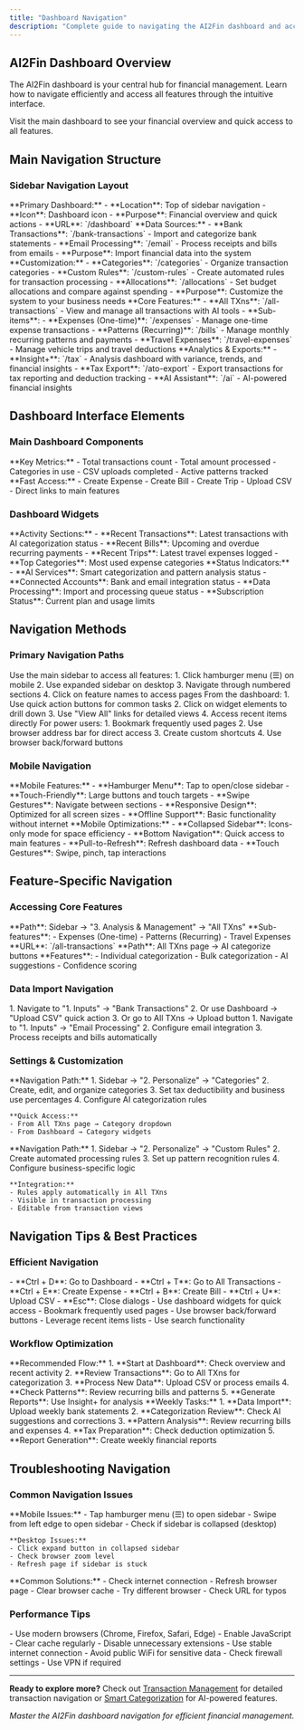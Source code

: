 ```yaml
---
title: "Dashboard Navigation"
description: "Complete guide to navigating the AI2Fin dashboard and accessing all features"
---
```


## AI2Fin Dashboard Overview

The AI2Fin dashboard is your central hub for financial management. Learn how to navigate efficiently and access all features through the intuitive interface.

<Card title="Access Dashboard" icon="dashboard" href="https://app.ai2fin.com/dashboard" horizontal>
Visit the main dashboard to see your financial overview and quick access to all features.
</Card>

## Main Navigation Structure

### Sidebar Navigation Layout

<AccordionGroup>
  <Accordion title="Dashboard (Top Level)">
    **Primary Dashboard:**
    - **Location**: Top of sidebar navigation
    - **Icon**: Dashboard icon
    - **Purpose**: Financial overview and quick actions
    - **URL**: `/dashboard`
  </Accordion>
  
  <Accordion title="1. Inputs Section">
    **Data Sources:**
    - **Bank Transactions**: `/bank-transactions` - Import and categorize bank statements
    - **Email Processing**: `/email` - Process receipts and bills from emails
    - **Purpose**: Import financial data into the system
  </Accordion>
  
  <Accordion title="2. Personalize Section">
    **Customization:**
    - **Categories**: `/categories` - Organize transaction categories
    - **Custom Rules**: `/custom-rules` - Create automated rules for transaction processing
    - **Allocations**: `/allocations` - Set budget allocations and compare against spending
    - **Purpose**: Customize the system to your business needs
  </Accordion>
  
  <Accordion title="3. Analysis & Management Section">
    **Core Features:**
    - **All TXns**: `/all-transactions` - View and manage all transactions with AI tools
    - **Sub-items**:
      - **Expenses (One-time)**: `/expenses` - Manage one-time expense transactions
      - **Patterns (Recurring)**: `/bills` - Manage monthly recurring patterns and payments
      - **Travel Expenses**: `/travel-expenses` - Manage vehicle trips and travel deductions
  </Accordion>
  
  <Accordion title="4. Reports and Trends Section">
    **Analytics & Exports:**
    - **Insight+**: `/tax` - Analysis dashboard with variance, trends, and financial insights
    - **Tax Export**: `/ato-export` - Export transactions for tax reporting and deduction tracking
    - **AI Assistant**: `/ai` - AI-powered financial insights
  </Accordion>
</AccordionGroup>

## Dashboard Interface Elements

### Main Dashboard Components

<Columns cols={2}>
  <Card title="Financial Overview Cards" icon="chart-pie">
    **Key Metrics:**
    - Total transactions count
    - Total amount processed
    - Categories in use
    - CSV uploads completed
    - Active patterns tracked
  </Card>
  
  <Card title="Quick Action Buttons" icon="bolt">
    **Fast Access:**
    - Create Expense
    - Create Bill
    - Create Trip
    - Upload CSV
    - Direct links to main features
  </Card>
</Columns>

### Dashboard Widgets

<AccordionGroup>
  <Accordion title="Recent Activity Widgets">
    **Activity Sections:**
    - **Recent Transactions**: Latest transactions with AI categorization status
    - **Recent Bills**: Upcoming and overdue recurring payments
    - **Recent Trips**: Latest travel expenses logged
    - **Top Categories**: Most used expense categories
  </Accordion>
  
  <Accordion title="System Status Widgets">
    **Status Indicators:**
    - **AI Services**: Smart categorization and pattern analysis status
    - **Connected Accounts**: Bank and email integration status
    - **Data Processing**: Import and processing queue status
    - **Subscription Status**: Current plan and usage limits
  </Accordion>
</AccordionGroup>

## Navigation Methods

### Primary Navigation Paths

<Steps>
  <Step title="Sidebar Navigation">
    Use the main sidebar to access all features:
    1. Click hamburger menu (☰) on mobile
    2. Use expanded sidebar on desktop
    3. Navigate through numbered sections
    4. Click on feature names to access pages
  </Step>
  
  <Step title="Dashboard Quick Access">
    From the dashboard:
    1. Use quick action buttons for common tasks
    2. Click on widget elements to drill down
    3. Use "View All" links for detailed views
    4. Access recent items directly
  </Step>
  
  <Step title="Direct URL Navigation">
    For power users:
    1. Bookmark frequently used pages
    2. Use browser address bar for direct access
    3. Create custom shortcuts
    4. Use browser back/forward buttons
  </Step>
</Steps>

### Mobile Navigation

<AccordionGroup>
  <Accordion title="Mobile Interface">
    **Mobile Features:**
    - **Hamburger Menu**: Tap to open/close sidebar
    - **Touch-Friendly**: Large buttons and touch targets
    - **Swipe Gestures**: Navigate between sections
    - **Responsive Design**: Optimized for all screen sizes
    - **Offline Support**: Basic functionality without internet
  </Accordion>
  
  <Accordion title="Mobile-Specific Elements">
    **Mobile Optimizations:**
    - **Collapsed Sidebar**: Icons-only mode for space efficiency
    - **Bottom Navigation**: Quick access to main features
    - **Pull-to-Refresh**: Refresh dashboard data
    - **Touch Gestures**: Swipe, pinch, tap interactions
  </Accordion>
</AccordionGroup>

## Feature-Specific Navigation

### Accessing Core Features

<Columns cols={2}>
  <Card title="Transaction Management" icon="list-check">
    **Path**: Sidebar → "3. Analysis & Management" → "All TXns"
    **Sub-features**:
    - Expenses (One-time)
    - Patterns (Recurring) 
    - Travel Expenses
    **URL**: `/all-transactions`
  </Card>
  
  <Card title="Smart Categorization" icon="brain">
    **Path**: All TXns page → AI categorize buttons
    **Features**:
    - Individual categorization
    - Bulk categorization
    - AI suggestions
    - Confidence scoring
  </Card>
</Columns>

### Data Import Navigation

<Steps>
  <Step title="CSV Import">
    1. Navigate to "1. Inputs" → "Bank Transactions"
    2. Or use Dashboard → "Upload CSV" quick action
    3. Or go to All TXns → Upload button
  </Step>
  
  <Step title="Email Processing">
    1. Navigate to "1. Inputs" → "Email Processing"
    2. Configure email integration
    3. Process receipts and bills automatically
  </Step>
</Steps>

### Settings & Customization

<AccordionGroup>
  <Accordion title="Category Management">
    **Navigation Path:**
    1. Sidebar → "2. Personalize" → "Categories"
    2. Create, edit, and organize categories
    3. Set tax deductibility and business use percentages
    4. Configure AI categorization rules
    
    **Quick Access:**
    - From All TXns page → Category dropdown
    - From Dashboard → Category widgets
  </Accordion>
  
  <Accordion title="Custom Rules Setup">
    **Navigation Path:**
    1. Sidebar → "2. Personalize" → "Custom Rules"
    2. Create automated processing rules
    3. Set up pattern recognition rules
    4. Configure business-specific logic
    
    **Integration:**
    - Rules apply automatically in All TXns
    - Visible in transaction processing
    - Editable from transaction views
  </Accordion>
</AccordionGroup>

## Navigation Tips & Best Practices

### Efficient Navigation

<CardGroup cols={2}>
  <Card title="Keyboard Shortcuts" icon="keyboard">
    - **Ctrl + D**: Go to Dashboard
    - **Ctrl + T**: Go to All Transactions
    - **Ctrl + E**: Create Expense
    - **Ctrl + B**: Create Bill
    - **Ctrl + U**: Upload CSV
    - **Esc**: Close dialogs
  </Card>
  
  <Card title="Quick Access Tips" icon="lightbulb">
    - Use dashboard widgets for quick access
    - Bookmark frequently used pages
    - Use browser back/forward buttons
    - Leverage recent items lists
    - Use search functionality
  </Card>
</CardGroup>

### Workflow Optimization

<AccordionGroup>
  <Accordion title="Daily Workflow">
    **Recommended Flow:**
    1. **Start at Dashboard**: Check overview and recent activity
    2. **Review Transactions**: Go to All TXns for categorization
    3. **Process New Data**: Upload CSV or process emails
    4. **Check Patterns**: Review recurring bills and patterns
    5. **Generate Reports**: Use Insight+ for analysis
  </Accordion>
  
  <Accordion title="Weekly Workflow">
    **Weekly Tasks:**
    1. **Data Import**: Upload weekly bank statements
    2. **Categorization Review**: Check AI suggestions and corrections
    3. **Pattern Analysis**: Review recurring bills and expenses
    4. **Tax Preparation**: Check deduction optimization
    5. **Report Generation**: Create weekly financial reports
  </Accordion>
</AccordionGroup>

## Troubleshooting Navigation

### Common Navigation Issues

<AccordionGroup>
  <Accordion title="Sidebar Not Visible">
    **Mobile Issues:**
    - Tap hamburger menu (☰) to open sidebar
    - Swipe from left edge to open sidebar
    - Check if sidebar is collapsed (desktop)
    
    **Desktop Issues:**
    - Click expand button in collapsed sidebar
    - Check browser zoom level
    - Refresh page if sidebar is stuck
  </Accordion>
  
  <Accordion title="Page Not Loading">
    **Common Solutions:**
    - Check internet connection
    - Refresh browser page
    - Clear browser cache
    - Try different browser
    - Check URL for typos
  </Accordion>
</AccordionGroup>

### Performance Tips

<CardGroup cols={2}>
  <Card title="Browser Optimization" icon="globe">
    - Use modern browsers (Chrome, Firefox, Safari, Edge)
    - Enable JavaScript
    - Clear cache regularly
    - Disable unnecessary extensions
  </Card>
  
  <Card title="Network Optimization" icon="wifi">
    - Use stable internet connection
    - Avoid public WiFi for sensitive data
    - Check firewall settings
    - Use VPN if required
  </Card>
</CardGroup>

---

**Ready to explore more?** Check out [Transaction Management](/guides/transaction-management) for detailed transaction navigation or [Smart Categorization](/features/smart-categorisation) for AI-powered features.

*Master the AI2Fin dashboard navigation for efficient financial management.*



